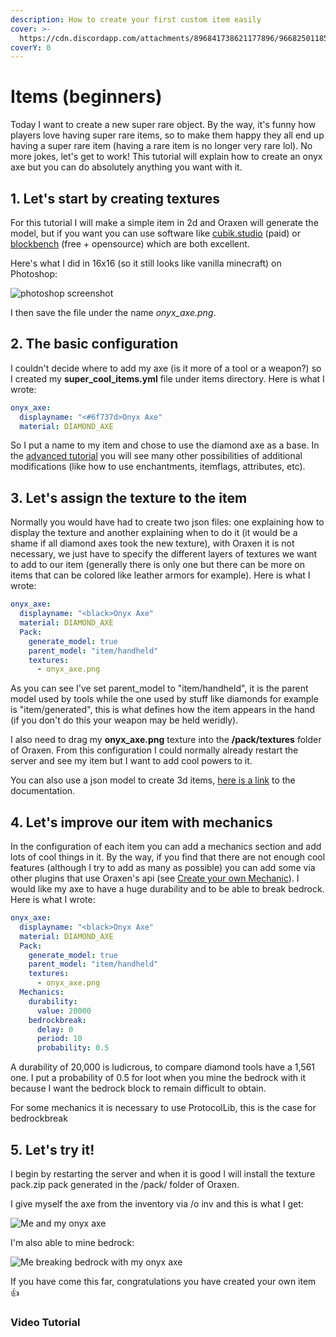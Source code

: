 ```yaml
---
description: How to create your first custom item easily
cover: >-
  https://cdn.discordapp.com/attachments/896841738621177896/966825011857981471/unknown.png
coverY: 0
---
```


# Items (beginners)

Today I want to create a new super rare object. By the way, it's funny how players love having super rare items, so to make them happy they all end up having a super rare item (having a rare item is no longer very rare lol). No more jokes, let's get to work! This tutorial will explain how to create an onyx axe but you can do absolutely anything you want with it.

## 1. Let's start by creating textures

For this tutorial I will make a simple item in 2d and Oraxen will generate the model, but if you want you can use software like [cubik.studio](https://cubik.studio/) (paid) or [blockbench](https://www.blockbench.net) (free + opensource) which are both excellent.

Here's what I did in 16x16 (so it still looks like vanilla minecraft) on Photoshop:

![photoshop screenshot](/assets/photoshop.png)

I then save the file under the name _onyx\_axe.png_.

## 2. The basic configuration

I couldn't decide where to add my axe (is it more of a tool or a weapon?) so I created my **super\_cool\_items.yml** file under items directory. Here is what I wrote:

```yaml
onyx_axe:
  displayname: "<#6f737d>Onyx Axe"
  material: DIAMOND_AXE
```

So I put a name to my item and chose to use the diamond axe as a base. In the [advanced tutorial](items-advanced/) you will see many other possibilities of additional modifications (like how to use enchantments, itemflags, attributes, etc).

## 3. Let's assign the texture to the item

Normally you would have had to create two json files: one explaining how to display the texture and another explaining when to do it (it would be a shame if all diamond axes took the new texture), with Oraxen it is not necessary, we just have to specify the different layers of textures we want to add to our item (generally there is only one but there can be more on items that can be colored like leather armors for example). Here is what I wrote:

```yaml
onyx_axe:
  displayname: "<black>Onyx Axe"
  material: DIAMOND_AXE
  Pack:
    generate_model: true
    parent_model: "item/handheld"
    textures:
      - onyx_axe.png
```

As you can see I've set parent\_model to "item/handheld", it is the parent model used by tools while the one used by stuff like diamonds for example is "item/generated", this is what defines how the item appears in the hand (if you don't do this your weapon may be held weridly).

I also need to drag my **onyx\_axe.png** texture into the **/pack/textures** folder of Oraxen. From this configuration I could normally already restart the server and see my item but I want to add cool powers to it.


You can also use a json model to create 3d items, [here is a link](items-advanced/#use-a-json-model) to the documentation.


## 4. Let's improve our item with mechanics

In the configuration of each item you can add a mechanics section and add lots of cool things in it. By the way, if you find that there are not enough cool features (although I try to add as many as possible) you can add some via other plugins that use Oraxen's api (see [Create your own Mechanic](../developers/mechanics)). I would like my axe to have a huge durability and to be able to break bedrock. Here is what I wrote:

```yaml
onyx_axe:
  displayname: "<black>Onyx Axe"
  material: DIAMOND_AXE
  Pack:
    generate_model: true
    parent_model: "item/handheld"
    textures:
      - onyx_axe.png
  Mechanics:
    durability:
      value: 20000
    bedrockbreak:
      delay: 0
      period: 10
      probability: 0.5
```

A durability of 20,000 is ludicrous, to compare diamond tools have a 1,561 one. I put a probability of 0.5 for loot when you mine the bedrock with it because I want the bedrock block to remain difficult to obtain.


For some mechanics it is necessary to use ProtocolLib, this is the case for bedrockbreak


## 5. Let's try it!

I begin by restarting the server and when it is good I will install the texture pack.zip pack generated in the /pack/ folder of Oraxen.

I give myself the axe from the inventory via /o inv and this is what I get:

![Me and my onyx axe](/assets/2019-11-01\_10.02.47.png)

I'm also able to mine bedrock:

![Me breaking bedrock with my onyx axe](/assets/2019-11-01\_10.03.22.png)


If you have come this far, congratulations you have created your own item 👍


### Video Tutorial



